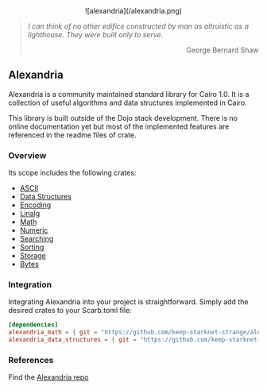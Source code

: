 
<div align="center">![alexandria](/alexandria.png)</div>

> _I can think of no other edifice constructed by man as altruistic as a lighthouse. They were built only to serve._
>
> <p align="right">George Bernard Shaw</p>

## Alexandria

Alexandria is a community maintained standard library for Cairo 1.0.
It is a collection of useful algorithms and data structures implemented in Cairo.

<Callout type="warning">
    This library is built outside of the Dojo stack development. There is no
    online documentation yet but most of the implemented features are referenced
    in the readme files of crate.
</Callout>

### Overview

Its scope includes the following crates:

-   [ASCII](https://github.com/keep-starknet-strange/alexandria/blob/main/packages/ascii/README.md)
-   [Data Structures](https://github.com/keep-starknet-strange/alexandria/blob/main/packages/data_structures/README.md)
-   [Encoding](https://github.com/keep-starknet-strange/alexandria/blob/main/packages/encoding/README.md)
-   [Linalg](https://github.com/keep-starknet-strange/alexandria/blob/main/packages/linalg/README.md)
-   [Math](https://github.com/keep-starknet-strange/alexandria/blob/main/packages/math/README.md)
-   [Numeric](https://github.com/keep-starknet-strange/alexandria/blob/main/packages/numeric/README.md)
-   [Searching](https://github.com/keep-starknet-strange/alexandria/blob/main/packages/searching/README.md)
-   [Sorting](https://github.com/keep-starknet-strange/alexandria/blob/main/packages/sorting/README.md)
-   [Storage](https://github.com/keep-starknet-strange/alexandria/blob/main/packages/storage/README.md)
-   [Bytes](https://github.com/keep-starknet-strange/alexandria/blob/main/packages/bytes/README.md)

### Integration

Integrating Alexandria into your project is straightforward. Simply add the desired crates to your Scarb.toml file:

```toml
[dependencies]
alexandria_math = { git = "https://github.com/keep-starknet-strange/alexandria.git" }
alexandria_data_structures = { git = "https://github.com/keep-starknet-strange/alexandria.git" }
```

### References

Find the [Alexandria repo](https://github.com/keep-starknet-strange/alexandria)
